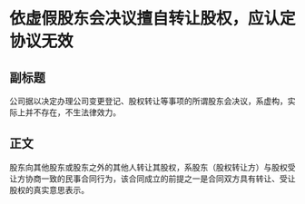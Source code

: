 # 依虚假股东会决议擅自转让股权，应认定协议无效
## 副标题
公司据以决定办理公司变更登记、股权转让等事项的所谓股东会决议，系虚构，实际上并不存在，不生法律效力。
## 正文
股东向其他股东或股东之外的其他人转让其股权，系股东（股权转让方）与股权受让方协商一致的民事合同行为，该合同成立的前提之一是合同双方具有转让、受让股权的真实意思表示。